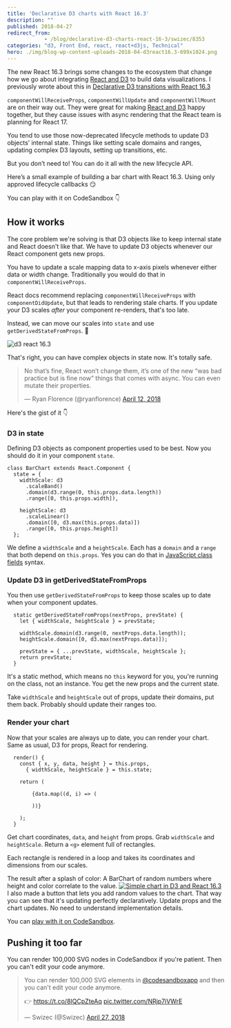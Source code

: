 ```yaml
---
title: 'Declarative D3 charts with React 16.3'
description: ""
published: 2018-04-27
redirect_from: 
            - /blog/declarative-d3-charts-react-16-3/swizec/8353
categories: "d3, Front End, react, react+d3js, Technical"
hero: ./img/blog-wp-content-uploads-2018-04-d3react16.3-699x1024.png
---
```

The new React 16.3 brings some changes to the ecosystem that change how we go about integrating [React and D3](https://swizec.com/reactd3js) to build data visualizations. I previously wrote about this in [Declarative D3 transitions with React 16.3](https://swizec.com/blog/declarative-d3-transitions-react/swizec/8323)



`componentWillReceiveProps`, `componentWillUpdate` and `componentWillMount` are on their way out. They were great for making [React and D3](https://swizec.com/reactd3js) happy together, but they cause issues with async rendering that the React team is planning for React 17.



You tend to use those now-deprecated lifecycle methods to update D3 objects’ internal state. Things like setting scale domains and ranges, updating complex D3 layouts, setting up transitions, etc.



But you don’t need to! You can do it all with the new lifecycle API.



Here’s a small example of building a bar chart with React 16.3. Using only approved lifecycle callbacks 😏





You can play with it on CodeSandbox 👇





## How it works



The core problem we're solving is that D3 objects like to keep internal state and React doesn't like that. We have to update D3 objects whenever our React component gets new props.



You have to update a scale mapping data to x-axis pixels whenever either data or width change. Traditionally you would do that in `componentWillReceiveProps`.



React docs recommend replacing `componentWillReceiveProps` with `componentDidUpdate`, but that leads to rendering stale charts. If you update your D3 scales _after_ your component re-renders, that's too late.



Instead, we can move our scales into `state` and use `getDerivedStateFromProps`. 🤯



![d3 react 16.3](./img/blog-wp-content-uploads-2018-04-d3react16.3-699x1024.png)



That's right, you can have complex objects in state now. It's totally safe.



> No that’s fine, React won’t change them, it’s one of the new “was bad practice but is fine now” things that comes with async. You can even mutate their properties.
>
> — Ryan Florence (@ryanflorence) [April 12, 2018](https://twitter.com/ryanflorence/status/984513942696296448?ref_src=twsrc%5Etfw)



Here's the gist of it 👇



### D3 in state



Defining D3 objects as component properties used to be best. Now you should do it in your component `state`.



```
class BarChart extends React.Component {
  state = {
    widthScale: d3
      .scaleBand()
      .domain(d3.range(0, this.props.data.length))
      .range([0, this.props.width]),

    heightScale: d3
      .scaleLinear()
      .domain([0, d3.max(this.props.data)])
      .range([0, this.props.height])
  };
```



We define a `widthScale` and a `heightScale`. Each has a `domain` and a `range` that both depend on `this.props`. Yes you can do that in [JavaScript class fields](http://2ality.com/2017/07/class-fields.html) syntax.



### Update D3 in getDerivedStateFromProps



You then use `getDerivedStateFromProps` to keep those scales up to date when your component updates.



```
  static getDerivedStateFromProps(nextProps, prevState) {
    let { widthScale, heightScale } = prevState;

    widthScale.domain(d3.range(0, nextProps.data.length));
    heightScale.domain([0, d3.max(nextProps.data)]);

    prevState = { ...prevState, widthScale, heightScale };
    return prevState;
  }
```



It's a static method, which means no `this` keyword for you, you're running on the class, not an instance. You get the new props and the current state.



Take `widthScale` and `heightScale` out of props, update their domains, put them back. Probably should update their ranges too.



### Render your chart



Now that your scales are always up to date, you can render your chart. Same as usual, D3 for props, React for rendering.



```
  render() {
    const { x, y, data, height } = this.props,
      { widthScale, heightScale } = this.state;

    return (
      
        {data.map((d, i) => (
          
        ))}
      
    );
  }
```



Get chart coordinates, `data`, and `height` from props. Grab `widthScale` and `heightScale`. Return a `<g>` element full of rectangles.



Each rectangle is rendered in a loop and takes its coordinates and dimensions from our scales.



The result after a splash of color: A BarChart of random numbers where height and color correlate to the value. [![Simple chart in D3 and React 16.3](./img/blog-wp-content-uploads-2018-04-chart-screenshot.png)](https://codesandbox.io/s/lq0yr1lnq) I also made a button that lets you add random values to the chart. That way you can see that it's updating perfectly declaratively. Update props and the chart updates. No need to understand implementation details.



You can [play with it on CodeSandbox](https://codesandbox.io/s/lq0yr1lnq).



## Pushing it too far



You can render 100,000 SVG nodes in CodeSandbox if you're patient. Then you can't edit your code anymore.



> You can render 100,000 SVG elements in [@codesandboxapp](https://twitter.com/codesandboxapp?ref_src=twsrc%5Etfw) and then you can't edit your code anymore.  
>   
> 👉 <https://t.co/8IQCpZteAq> [pic.twitter.com/NRjp7iVWrE](https://t.co/NRjp7iVWrE)
>
> — Swizec (@Swizec) [April 27, 2018](https://twitter.com/Swizec/status/989909019463630848?ref_src=twsrc%5Etfw)